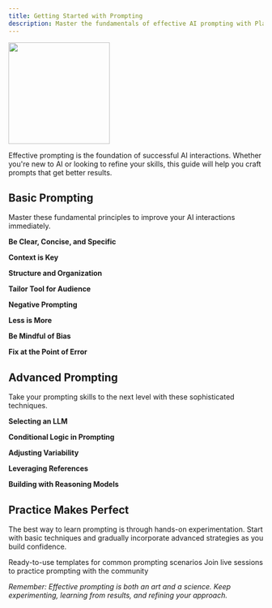 ```yaml
---
title: Getting Started with Prompting
description: Master the fundamentals of effective AI prompting with Playlab
---
```


<img height="200" src="/images/prompting-hero.jpeg" />

Effective prompting is the foundation of successful AI interactions. Whether you're new to AI or looking to refine your skills, this guide will help you craft prompts that get better results.

## <Icon icon="lightbulb" size="24" className="inline-block align-text-bottom" /> Basic Prompting

Master these fundamental principles to improve your AI interactions immediately.

**Be Clear, Concise, and Specific**

**Context is Key**

**Structure and Organization**

**Tailor Tool for Audience**

**Negative Prompting**

**Less is More**

**Be Mindful of Bias**

**Fix at the Point of Error**

<Divider />

## <Icon icon="rocket" size="24" className="inline-block align-text-bottom" /> Advanced Prompting

Take your prompting skills to the next level with these sophisticated techniques.

**Selecting an LLM**

**Conditional Logic in Prompting**

**Adjusting Variability**

**Leveraging References**

**Building with Reasoning Models**

<Divider />

## <Icon icon="play" size="24" className="inline-block align-text-bottom" /> Practice Makes Perfect

The best way to learn prompting is through hands-on experimentation. Start with basic techniques and gradually incorporate advanced strategies as you build confidence.

<CardGroup cols={2}>
  <Card
    title="Prompt Templates"
    icon="file-template"
    href="/resources/templates"
  >
    Ready-to-use templates for common prompting scenarios
  </Card>
  <Card
    title="Interactive Workshops"
    icon="users-class"
    href="/workshops/prompting"
  >
    Join live sessions to practice prompting with the community
  </Card>
</CardGroup>

*Remember: Effective prompting is both an art and a science. Keep experimenting, learning from results, and refining your approach.*